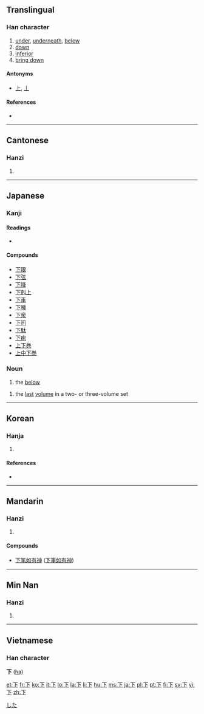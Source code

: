 {{see|丅}}<!-- may be replaced by zh-forms -->
==Translingual==
{{stroke order|type=animate}}
{{stroke order|strokes=3}}

===Han character===
{{Han char|rn=1|rad=一|as=02|sn=3|four=1023<sub>0</sub>|canj=一卜 (MY)}}

# [[under]], [[underneath]], [[below]]
# [[down]]
# [[inferior]]
# [[bring down]]

====Antonyms====
* [[上]], [[丄]]

====References====
* {{Han ref|kx=0076.100|dkj=00014|dj=0147.010|hdz=10007.010|uh=4E0B|ud=19979|bh=A455|bd=42069}}

----

==Cantonese==

===Hanzi===
{{yue-hanzi|jyut=|y=ha6, ha5}}

# {{defn|Cantonese}}

----

==Japanese==

===Kanji===
{{ja-kanji|grade=1|rs=一02}}

====Readings====
* {{ja-readings|on=[[か]] (''ka''), [[げ]] (''ge'')|kun=[[した]] (''shita''), [[しも]] (''shimo''), [[もと]] (''moto''), [[さがる]] ([[下がる]], ''sagaru''), [[さげる]] ([[下げる]], ''sageru''), [[くだる]] ([[下る]], ''kudaru''), [[くだす]] ([[下す]], ''kudasu''), [[くださる]] ([[下さる]], ''kudasaru''), [[おりる]] ([[下りる]], ''oriru''), [[おろす]] ([[下ろす]], ''orosu)}}

====Compounds====
* [[下限]]
* [[下弦]]
* [[下降]]
* [[下剋上]]
* [[下車]]
* [[下種]]
* [[下衆]]
* [[下司]]
* [[下駄]]
* [[下痢]]
* [[上下巻]]
* [[上中下巻]]

===Noun===
{{ja-noun|k|hira=した|rom=shita}}

# the [[below]]
{{ja-noun|k|hira=げ|rom=ge|hidx=け'}}
# the [[last]] [[volume]] in a two- or three-volume set

[[Category:1000 Japanese basic words|した]]

----

==Korean==

===Hanja===
{{ko-hanja|hangeul=하|rv=ha|mr=ha|eumhun=아래|ehrv=alae|ehmr=arae|ehy=}}

# {{defn|Korean}}

====References====
* {{Hanja ref|nav=12240}}

----

==Mandarin==

===Hanzi===
{{cmn-hanzi|pin=[[xià]] ([[xia4]])|wg=hsia<sup>4</sup>}}

# {{defn|Mandarin}}

====Compounds====
{{top2}}
* [[下笔如有神]] ([[下笔如有神|下筆如有神]])
{{mid2}}
{{bottom}}

----

==Min Nan==

===Hanzi===
{{nan-hanzi|poj=loke (loke<sup>7</sup>)}}

# {{defn|Min Nan}}

----

==Vietnamese==

===Han character===
'''下''' ([[hạ]])

[[et:下]]
[[fr:下]]
[[ko:下]]
[[it:下]]
[[lo:下]]
[[la:下]]
[[li:下]]
[[hu:下]]
[[ms:下]]
[[ja:下]]
[[pl:下]]
[[pt:下]]
[[fi:下]]
[[sv:下]]
[[vi:下]]
[[zh:下]]